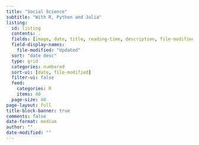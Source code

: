 ```yaml
---
title: "Social Science"
subtitle: "With R, Python and Julia"
listing:
  id: listing
  contents: .
  fields: [image, date, title, reading-time, description, file-modified]
  field-display-names:
    file-modified: "Updated"
  sort: "date desc"
  type: grid
  categories: numbered
  sort-ui: [date, file-modified]
  filter-ui: false
  feed: 
    categories: R
    items: 40
  page-size: 40
page-layout: full
title-block-banner: true
comments: false
date-format: medium
author: ""
date-modified: ""
---
```


::: {#listing}
:::